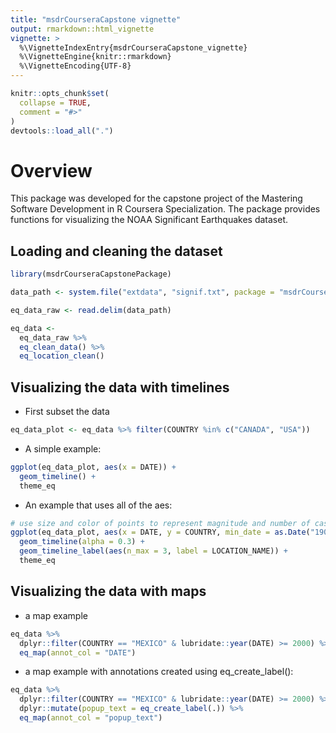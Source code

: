 ```yaml
---
title: "msdrCourseraCapstone vignette"
output: rmarkdown::html_vignette
vignette: >
  %\VignetteIndexEntry{msdrCourseraCapstone_vignette}
  %\VignetteEngine{knitr::rmarkdown}
  %\VignetteEncoding{UTF-8}
---
```


```r
knitr::opts_chunk$set(
  collapse = TRUE,
  comment = "#>"
)
devtools::load_all(".")
```

# Overview 

This package was developed for the capstone project of the Mastering Software Development in R Coursera Specialization. The package provides functions for visualizing the NOAA Significant Earthquakes dataset. 

## Loading and cleaning the dataset 

```r
library(msdrCourseraCapstonePackage)

data_path <- system.file("extdata", "signif.txt", package = "msdrCourseraCapstonePackage")

eq_data_raw <- read.delim(data_path)

eq_data <- 
  eq_data_raw %>% 
  eq_clean_data() %>% 
  eq_location_clean()
```

## Visualizing the data with timelines 

- First subset the data  

```r
eq_data_plot <- eq_data %>% filter(COUNTRY %in% c("CANADA", "USA"))
```

- A simple example:  

```r
ggplot(eq_data_plot, aes(x = DATE)) + 
  geom_timeline() + 
  theme_eq
```

- An example that uses all of the aes: 

```r
# use size and color of points to represent magnitude and number of casualties, and set alpha to 0.3
ggplot(eq_data_plot, aes(x = DATE, y = COUNTRY, min_date = as.Date("1900-01-01"), max_date = as.Date("2000-01-01"), size = EQ_PRIMARY, color = TOTAL_DEATHS)) + 
  geom_timeline(alpha = 0.3) + 
  geom_timeline_label(aes(n_max = 3, label = LOCATION_NAME)) + 
  theme_eq
```


## Visualizing the data with maps

- a map example 

```r
eq_data %>% 
  dplyr::filter(COUNTRY == "MEXICO" & lubridate::year(DATE) >= 2000) %>% 
  eq_map(annot_col = "DATE")
```


- a map example with annotations created using eq_create_label(): 

```r
eq_data %>% 
  dplyr::filter(COUNTRY == "MEXICO" & lubridate::year(DATE) >= 2000) %>% 
  dplyr::mutate(popup_text = eq_create_label(.)) %>% 
  eq_map(annot_col = "popup_text")
```
